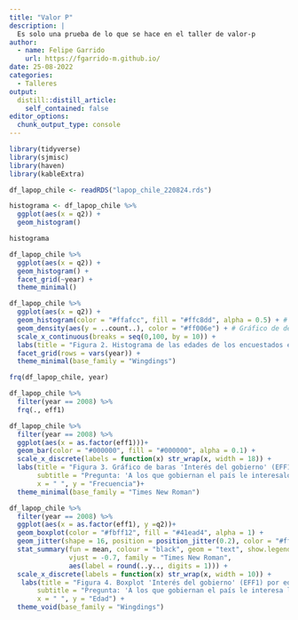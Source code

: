 ```yaml
---
title: "Valor P"
description: |
  Es solo una prueba de lo que se hace en el taller de valor-p
author:
  - name: Felipe Garrido
    url: https://fgarrido-m.github.io/
date: 25-08-2022
categories: 
  - Talleres
output:
  distill::distill_article:
    self_contained: false
editor_options: 
  chunk_output_type: console
---
```


```r
library(tidyverse)
library(sjmisc)
library(haven)
library(kableExtra)
```

```r
df_lapop_chile <- readRDS("lapop_chile_220824.rds")
```

```r
histograma <- df_lapop_chile %>% 
  ggplot(aes(x = q2)) +
  geom_histogram()

histograma
```

```r
df_lapop_chile %>% 
  ggplot(aes(x = q2)) +
  geom_histogram() +
  facet_grid(~year) +
  theme_minimal()
```

```r
df_lapop_chile %>% 
  ggplot(aes(x = q2)) +
  geom_histogram(color = "#ffafcc", fill = "#ffc8dd", alpha = 0.5) + # Colores
  geom_density(aes(y = ..count..), color = "#ff006e") + # Gráfico de densidad
  scale_x_continuous(breaks = seq(0,100, by = 10)) +
  labs(title = "Figura 2. Histograma de las edades de los encuestados en el\nBarómetro de las Américas, ola 2006 y 2008.", x = "Edad", y = "Frecuencia") + # Títulos
  facet_grid(rows = vars(year)) +
  theme_minimal(base_family = "Wingdings")
```

```r
frq(df_lapop_chile, year)
```

```r
df_lapop_chile %>% 
  filter(year == 2008) %>% 
  frq(., eff1)
```

```r
df_lapop_chile %>% 
  filter(year == 2008) %>% 
  ggplot(aes(x = as.factor(eff1)))+
  geom_bar(color = "#000000", fill = "#000000", alpha = 0.1) +
  scale_x_discrete(labels = function(x) str_wrap(x, width = 18)) +
  labs(title = "Figura 3. Gráfico de baras 'Interés del gobierno' (EFF1) para el año 2008.", 
       subtitle = "Pregunta: 'A los que gobiernan el país le interesalo que piensa la gente como usted ¿Hasta qué punto está de acuerdo o en desacuerdo con esta frase?'",
       x = " ", y = "Frecuencia")+
  theme_minimal(base_family = "Times New Roman")
```

```r
df_lapop_chile %>% 
  filter(year == 2008) %>% 
  ggplot(aes(x = as.factor(eff1), y =q2))+
  geom_boxplot(color = "#fbff12", fill = "#41ead4", alpha = 1) +
  geom_jitter(shape = 16, position = position_jitter(0.2), color = "#ff01fb") +
  stat_summary(fun = mean, colour = "black", geom = "text", show.legend = FALSE,
               vjust = -0.7, family = "Times New Roman",
               aes(label = round(..y.., digits = 1))) + 
  scale_x_discrete(labels = function(x) str_wrap(x, width = 10)) +
   labs(title = "Figura 4. Boxplot 'Interés del gobierno' (EFF1) por edad de los encuestados (q2) para el año 2008.",
       subtitle = "Pregunta: 'A los que gobiernan el país le interesa lo que piensa la gente como usted\n¿Hasta qué punto está de acuerdo o en desacuerdo con esta frase?'", 
       x = " ", y = "Edad") +
  theme_void(base_family = "Wingdings")
```


